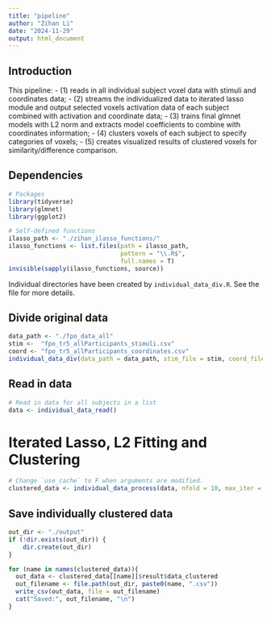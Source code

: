 ```yaml
---
title: "pipeline"
author: "Zihan Li"
date: "2024-11-29"
output: html_document
---
```


## Introduction

This pipeline:
-   (1) reads in all individual subject voxel data with stimuli and coordinates data;
-   (2) streams the individualized data to iterated lasso module and output selected voxels activation data of each subject combined with activation and coordinate data;
-   (3) trains final glmnet models with L2 norm and extracts model coefficients to combine with coordinates information;
-   (4) clusters voxels of each subject to specify categories of voxels;
-   (5) creates visualized results of clustered voxels for similarity/difference comparison.

## Dependencies

```r
# Packages
library(tidyverse)
library(glmnet)
library(ggplot2)

# Self-defined functions
ilasso_path <- "./zihan_ilasso_functions/"
ilasso_functions <- list.files(path = ilasso_path,
                               pattern = "\\.R$",
                               full.names = T)
invisible(sapply(ilasso_functions, source))
```

Individual directories have been created by `individual_data_div.R`. See the file for more details.

## Divide original data

```r
data_path <- "./fpo_data_all"
stim <-  "fpo_tr5_allParticipants_stimuli.csv"
coord <- "fpo_tr5_allParticipants_coordinates.csv"
individual_data_div(data_path = data_path, stim_file = stim, coord_file = coord)
```

## Read in data

```r
# Read in data for all subjects in a list
data <- individual_data_read()
```

# Iterated Lasso, L2 Fitting and Clustering

```r
# Change `use_cache` to F when arguments are modified.
clustered_data <- individual_data_process(data, nfold = 10, max_iter = 10, seed=137, use_cache = T)
```

## Save individually clustered data

```r
out_dir <- "./output"
if (!dir.exists(out_dir)) {
    dir.create(out_dir)
}

for (name in names(clustered_data)){
  out_data <- clustered_data[[name]]$result$data_clustered
  out_filename <- file.path(out_dir, paste0(name, ".csv"))
  write_csv(out_data, file = out_filename)
  cat("Saved:", out_filename, "\n")
}

```










